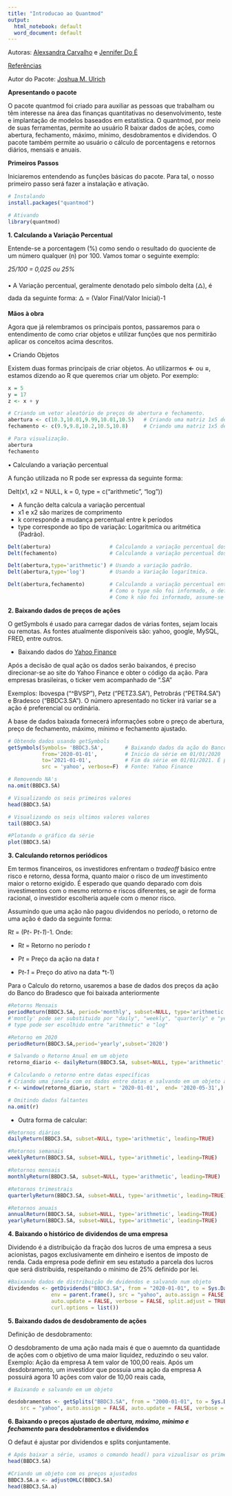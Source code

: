 ---
title: "Introducao ao Quantmod"
output:
  html_notebook: default
  word_document: default
---
Autoras:
[Alexsandra Carvalho](https://www.linkedin.com/in/alexsandrabispocarvalho/)
e
[Jennifer Do  É](https://www.linkedin.com/in/jennifer-do-%C3%A9/)

[Referências](https://cran.r-project.org/web/packages/quantmod/quantmod.pdf)

Autor do Pacote: [Joshua M. Ulrich](https://github.com/joshuaulrich/quantmod)

**Apresentando o pacote**

O pacote quantmod foi criado para auxiliar as pessoas que trabalham ou têm interesse na área das finanças quantitativas no desenvolvimento, teste e implantação de modelos baseados em estatística. 
O quantmod, por meio de suas ferramentas, permite ao usuário R baixar dados de ações, como abertura, fechamento, máximo, mínimo, desdobramentos e dividendos. O pacote também permite ao usuário o cálculo de porcentagens e retornos diários, mensais e anuais.

**Primeiros Passos**

Iniciaremos entendendo as funções básicas do pacote. Para tal, o nosso primeiro passo será fazer a instalação e ativação.
```{r}
# Instalando
install.packages("quantmod")

# Ativando
library(quantmod)
```

**1. Calculando a Variação Percentual**

Entende-se a porcentagem (%) como sendo o resultado do quociente de um número qualquer (n) por 100. Vamos tomar o seguinte exemplo:

*25/100 = 0,025 ou 25%*

• A Variação percentual, geralmente denotado pelo símbolo delta (🜂), é dada da seguinte forma: 🜂 = (Valor Final/Valor Inicial)-1

**Mãos à obra**

Agora que já relembramos os principais pontos, passaremos para o entendimento de como criar objetos e utilizar funções que nos permitirão aplicar os conceitos acima descritos. 

• Criando Objetos

Existem duas formas principais de criar objetos. Ao utilizarmos **<-**  ou **=**, estamos dizendo ao R que queremos criar um objeto. Por exemplo:
```{r}
x = 5
y = 17
z <- x + y
```

```{r}
# Criando um vetor aleatório de preços de abertura e fechamento.
abertura <- c(10.3,10.01,9.99,10.01,10.5)   # Criando uma matriz 1x5 de preços de abertura.
fechamento <- c(9.9,9.8,10.2,10.5,10.8)     # Criando uma matriz 1x5 de preços de fechamento.

# Para visualização.
abertura
fechamento
```

• Calculando a variação percentual

A função utilizada no R pode ser expressa da seguinte forma:

Delt(x1, x2 = NULL, k = 0, type = c("arithmetic", "log"))

- A função delta calcula a variação percentual
- x1 e x2 são marizes de comprimento 
- k corresponde a mudança percentual entre k períodos
- type corresponde ao tipo de variação: Logaritmíca ou aritmética (Padrão).


```{r}
Delt(abertura)                   # Calculando a variação percentual dos preços de abertura.
Delt(fechamento)                 # Calculando a variação percentual dos preços de fechamento.
```

```{r}
Delt(abertura,type='arithmetic') # Usando a variação padrão.
Delt(abertura,type='log')        # Usando a Variação logarítmica.
```

```{r}
Delt(abertura,fechamento)        # Calculando a variação percentual entre a abertura e o fechamento do mercado. 
                                 # Como o type não foi informado, o defaut (aritmético) é usado.
                                 # Como k não foi informado, assume-se o default k=0.
```



**2. Baixando dados de preços de ações**

O getSymbols é usado  para carregar dados de várias fontes, sejam locais ou remotas. As fontes atualmente disponíveis são: yahoo, google, MySQL, FRED, entre outros.
 
 - Baixando dados do [Yahoo Finance](https://br.financas.yahoo.com/)
 
Após a decisão de qual ação os dados serão baixandos, é preciso direcionar-se ao site do Yahoo Finance e obter o código da ação. Para empresas brasileiras, o ticker vem acompanhado de ".SA"

Exemplos: Ibovespa ("^BVSP"), Petz ("PETZ3.SA"), Petrobrás ("PETR4.SA") e Bradesco ("BBDC3.SA"). O número apresentado no ticker irá variar se a ação é preferencial ou ordinária.

A base de dados baixada fornecerá informações sobre o preço de abertura, preço de fechamento, máximo, mínimo e fechamento ajustado.

```{r}
# Obtendo dados usando getSymbols
getSymbols(Symbols= 'BBDC3.SA',       # Baixando dados da ação do Banco do Bradesco
           from='2020-01-01',         # Inicio da série em 01/01/2020
           to='2021-01-01',           # Fim da série em 01/01/2021. É possível substituir pela função "sys.date" que retorna o dia atual.
           src = 'yahoo', verbose=F)  # Fonte: Yahoo Finance


```

```{r}
# Removendo NA's
na.omit(BBDC3.SA)

# Visualizando os seis primeiros valores
head(BBDC3.SA)

# Visualizando os seis ultimos valores valores
tail(BBDC3.SA)

#Plotando o gráfico da série
plot(BBDC3.SA)

```


**3. Calculando retornos periódicos**

Em termos financeiros, os investidores enfrentam o *tradeoff* básico entre risco e retorno, dessa forma, quanto maior o risco de um investimento maior o retorno exigido.
É esperado que quando deparado com dois investimentos com o mesmo retorno e riscos diferentes, se agir de forma racional, o investidor escolheria aquele com o menor risco.

Assumindo que uma ação não pagou dividendos no período, o retorno de uma ação é dado da seguinte forma:

R*t* = (P*t*- P*t-1*)-1. Onde:

- R*t* = Retorno no período *t*

- P*t* = Preço da ação na data *t*

- P*t-1* = Preço do ativo na data *t-1)

Para o Calculo do retorno, usaremos a base de dados dos preços da ação do Banco do Bradesco que foi baixada anteriormente 
```{r}
#Retorns Mensais
periodReturn(BBDC3.SA, period='monthly', subset=NULL, type='arithmetic', leading=TRUE) 
#'montly' pode ser substituido por "daily", "weekly", "quarterly" e "yearly"
# type pode ser escolhido entre "arithmetic" e "log"

#Retorno em 2020
periodReturn(BBDC3.SA,period='yearly',subset='2020') 

# Salvando o Retorno Anual em um objeto
retorno_diario <- dailyReturn(BBDC3.SA, subset=NULL, type='arithmetic', leading=TRUE)

# Calculando o retorno entre datas específicas
# Criando uma janela com os dados entre datas e salvando em um objeto à parte
r <- window(retorno_diario, start = '2020-01-01',  end= '2020-05-31',)

# Omitindo dados faltantes
na.omit(r)
```

- Outra forma de calcular:

```{r}
#Retornos diários
dailyReturn(BBDC3.SA, subset=NULL, type='arithmetic', leading=TRUE)

#Retornos semanais 
weeklyReturn(BBDC3.SA, subset=NULL, type='arithmetic', leading=TRUE)

#Retornos mensais
monthlyReturn(BBDC3.SA, subset=NULL, type='arithmetic', leading=TRUE)

#Retornos trimestrais
quarterlyReturn(BBDC3.SA, subset=NULL, type='arithmetic', leading=TRUE)

#Retornos anuais
annualReturn(BBDC3.SA, subset=NULL, type='arithmetic', leading=TRUE)
yearlyReturn(BBDC3.SA, subset=NULL, type='arithmetic', leading=TRUE)

```


**4. Baixando o histórico de dividendos de uma empresa**

Dividendo é a distribuição da fração dos lucros de uma empresa a seus acionistas, pagos exclusivamente em dinheiro e isentos de imposto de renda. Cada empresa pode definir em seu estatudo a parcela dos lucros que será distribuida, respeitando o mínimo de 25% definido por lei.

```{r}
#Baixando dados de distribuição de dvidendos e salvando num objeto
dividendos <- getDividends("BBDC3.SA", from = "2020-01-01", to = Sys.Date(), 
              env = parent.frame(), src = "yahoo", auto.assign = FALSE,
              auto.update = FALSE, verbose = FALSE, split.adjust = TRUE,
              curl.options = list())

```

**5. Baixando dados de desdobramento de ações**

Definição de desdobramento:

O desdobramento de uma ação nada mais é que o auemnto da quantidade de ações com o objetivo de uma maior liquidez, reduzindo o seu valor.
Exemplo: Ação da empresa A tem valor de 100,00 reais. Após um desdobramento, um investidor que possuia uma ação da empresa A possuirá agora 10 ações com valor de 10,00 reais cada, 

```{r}
# Baixando e salvando em um objeto

desdobramentos <- getSplits("BBDC3.SA", from = "2000-01-01", to = Sys.Date(), env = parent.frame(), 
    src = "yahoo", auto.assign = FALSE, auto.update = FALSE, verbose = FALSE, curl.options = list())

```

**6. Baixando o preços ajustado de *abertura, máximo, mínimo e fechamento* para desdobramentos e dividendos**

O defaut é ajustar por dividendos e splits conjuntamente.

```{r}
# Após baixar a série, usamos o comando head() para vizualisar os primeiros valores
head(BBDC3.SA) 

#Criando um objeto com os preços ajustados
BBDC3.SA.a <- adjustOHLC(BBDC3.SA)
head(BBDC3.SA.a)

```




